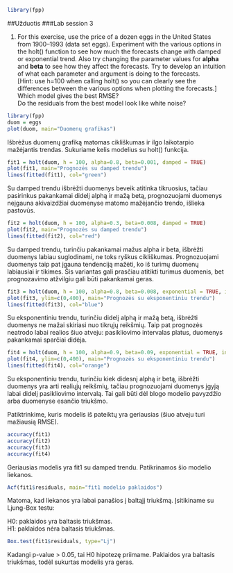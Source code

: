 ```r
library(fpp)
```

##Užduotis 
###Lab session 3

1. For this exercise, use the price of a dozen eggs in the United States from 1900–1993 (data set eggs). Experiment with the various options in the holt() function to see how much the forecasts change with damped or exponential trend. Also try changing the parameter values for **alpha** and **beta** to see how they affect the forecasts. Try to develop an intuition of what each parameter and argument is doing to the forecasts.  
[Hint: use h=100 when calling holt() so you can clearly see the differences between the various options when plotting the forecasts.]    
Which model gives the best RMSE?  
Do the residuals from the best model look like white noise?  

```r
library(fpp)
duom = eggs
plot(duom, main="Duomenų grafikas")
```

Išbrėžus duomenų grafiką matomas cikliškumas ir ilgo laikotarpio mažėjantis trendas. 
Sukuriame kelis modelius su holt() funkcija.

```r
fit1 = holt(duom, h = 100, alpha=0.8, beta=0.001, damped = TRUE)
plot(fit1, main="Prognozės su damped trendu")
lines(fitted(fit1), col="green")
```

Su damped trendu išbrėžti duomenys beveik atitinka tikruosius, tačiau pasirinkus pakankamai didelį alphą ir mažą betą, prognozuojami duomenys neįgauna akivaizdžiai duomenyse matomo mažėjančio trendo, išlieka pastovūs. 

```r
fit2 = holt(duom, h = 100, alpha=0.3, beta=0.008, damped = TRUE)
plot(fit2, main="Prognozės su damped trendu")
lines(fitted(fit2), col="red")
```

Su damped trendu, turinčiu pakankamai mažus alpha ir beta, išbrėžti duomenys labiau suglodinami, ne toks ryškus cikliškumas. Prognozuojami duomenys taip pat įgauna tendenciją mažėti, ko iš turimų duomenų labiausiai ir tikimes. Šis variantas gali prasčiau atitikti turimus duomenis, bet prognozavimo atžvilgiu gali būti pakankamai geras. 

```r
fit3 = holt(duom, h = 100, alpha=0.8, beta=0.008, exponential = TRUE, initial="simple")
plot(fit3, ylim=c(0,400), main="Prognozės su eksponentiniu trendu")
lines(fitted(fit3), col="blue")
```

Su eksponentiniu trendu, turinčiu didelį alphą ir mažą betą, išbrėžti duomenys ne mažai skiriasi nuo tikrųjų reikšmių. Taip pat prognozės neatrodo labai realios šiuo atveju: pasikliovimo intervalas platus, duomenys pakankamai sparčiai didėja. 

```r
fit4 = holt(duom, h = 100, alpha=0.9, beta=0.09, exponential = TRUE, initial="simple")
plot(fit4, ylim=c(0,400), main="Prognozės su eksponentiniu trendu")
lines(fitted(fit4), col="orange")
```

Su eksponentiniu trendu, turinčiu kiek didesnį alphą ir betą, išbrėžti duomenys yra arti realiųjų reikšmių, tačiau prognozuojami duomenys įgyją labai didelį pasikliovimo intervalą. Tai gali būti dėl blogo modelio pavyzdžio arba duomenyse esančio triukšmo. 

Patiktrinkime, kuris modelis iš pateiktų yra geriausias (šiuo atveju turi mažiausią RMSE).

```r
accuracy(fit1)
accuracy(fit2)
accuracy(fit3)
accuracy(fit4)
```

Geriausias modelis yra fit1 su damped trendu. Patikrinamos šio modelio liekanos.

```r
Acf(fit1$residuals, main="fit1 modelio paklaidos")
```

Matoma, kad liekanos yra labai panašios į baltąjį triukšmą. Įsitikiname su Ljung-Box testu:  

H0: paklaidos yra baltasis triukšmas.  
H1: paklaidos nėra baltasis triukšmas.  

```r
Box.test(fit1$residuals, type="Lj")
```

Kadangi p-value > 0.05, tai H0 hipotezę priimame. Paklaidos yra baltasis triukšmas, todėl sukurtas modelis yra geras. 

